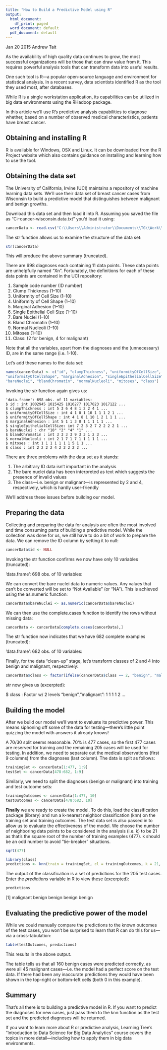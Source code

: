 ```yaml
---
title: "How to Build a Predictive Model using R"
output:
  html_document:
    df_print: paged
  word_document: default
  pdf_document: default
---
```


Jan 20 2015
Andrew Tait

As the availability of high quality data continues to grow, the most successful organizations will be those that can draw value from it. This requires powerful analysis tools that can transform data into useful results.

One such tool is R—a popular open-source language and environment for statistical analysis. In a recent survey, data scientists identified R as the tool they used most, after databases.

While R is a single workstation application, its capabilities can be utilized in big data environments using the RHadoop package.

In this article we’ll use R’s predictive analysis capabilities to diagnose whether, based on a number of observed medical characteristics, patients have breast cancer.

## Obtaining and installing R
R is available for Windows, OSX and Linux. It can be downloaded from the R Project website which also contains guidance on installing and learning how to use the tool.

## Obtaining the data set
The University of California, Irvine (UCI) maintains a repository of machine learning data sets. We’ll use their data set of breast cancer cases from Wisconsin to build a predictive model that distinguishes between malignant and benign growths.

Download this data set and then load it into R. Assuming you saved the file as “C:\breast-cancer-wisconsin.data.txt” you’d load it using:
```r
cancerData <- read.csv("C:\\Users\\Administrator\\Documents\\TG\\Werk\\TechMeUp\\Onderzoek\\Data\\Analytics\\Classificatie\\R\\data\\breast-cancer-wisconsin.data", stringsAsFactors = FALSE)
```

The *str* function allows us to examine the structure of the data set:

```r
str(cancerData)

```

This will produce the above summary (truncated).

There are 698 diagnoses each containing 11 data points. These data points are unhelpfully named “Xn”. Fortunately, the definitions for each of these data points are contained in the UCI repository:

1.	Sample code number (ID number)
2.	Clump Thickness (1–10)
3.	Uniformity of Cell Size (1–10)
4.	Uniformity of Cell Shape (1–10)
5.	Marginal Adhesion (1–10)
6.	Single Epithelial Cell Size (1–10)
7.	Bare Nuclei (1–10)
8.	Bland Chromatin (1–10)
9.	Normal Nucleoli (1–10)
10.	Mitoses (1–10)
11.	Class: (2 for benign, 4 for malignant)

Note that all the variables, apart from the diagnoses and the (unnecessary) ID, are in the same range (i.e. 1-10).

Let’s add these names to the data set:

```r
names(cancerData) <- c("id", "clumpThickness", "uniformityOfCellSize",
"uniformityOfCellShape", "marginalAdhesion", "singleEpithelialCellSize",
"bareNuclei", "blandChromatin", "normalNucleoli", "mitoses", "class")
```

Invoking the *str* function again gives us:

```
'data.frame': 698 obs. of 11 variables:
$ id : int 1002945 1015425 1016277 1017023 1017122 ...
$ clumpThickness : int 5 3 6 4 8 1 2 2 4 1 ...
$ uniformityOfCellSize : int 4 1 8 1 10 1 1 1 2 1 ...
$ uniformityOfCellShape : int 4 1 8 1 10 1 2 1 1 1 ...
$ marginalAdhesion : int 5 1 1 3 8 1 1 1 1 1 ...
$ singleEpithelialCellSize: int 7 2 3 2 7 2 2 2 2 1 ...
$ bareNuclei : chr "10" "2" "4" "1" ...
$ blandChromatin : int 3 3 3 3 9 3 3 1 2 3 ...
$ normalNucleoli : int 2 1 7 1 7 1 1 1 1 1 ...
$ mitoses : int 1 1 1 1 1 1 1 5 1 1 ...
$ class : int 2 2 2 2 4 2 2 2 2 2 ...
```


There are three problems with the data set as it stands:

1.	The arbitrary ID data isn’t important in the analysis
2.	The bare nuclei data has been interpreted as text which suggests the presence of invalid values
3.	The class—i.e. benign or malignant—is represented by 2 and 4, respectively, which is hardly user-friendly

We’ll address these issues before building our model.

## Preparing the data

Collecting and preparing the data for analysis are often the most involved and time consuming parts of building a predictive model. While the collection was done for us, we still have to do a bit of work to prepare the data.
We can remove the ID column by setting it to null:

```r
cancerData$id <- NULL
```

Invoking the str function confirms we now have only 10 variables (truncated):

'data.frame':   698 obs. of  10 variables:

We can convert the bare nuclei data to numeric values. Any values that can’t be converted will be set to “Not Available” (or “NA”). This is achieved using the as.numeric function:

```r
cancerData$bareNuclei <- as.numeric(cancerData$bareNuclei)
```

We can then use the complete.cases function to identify the rows without missing data:

```r
cancerData <- cancerData[complete.cases(cancerData),]
```

The str function now indicates that we have 682 complete examples (truncated):

'data.frame':   682 obs. of  10 variables:

Finally, for the data “clean-up” stage, let’s transform classes of 2 and 4 into benign and malignant, respectively:

```r
cancerData$class <- factor(ifelse(cancerData$class == 2, "benign", "malignant"))
```

str now gives us (excerpted):

$ class : Factor w/ 2 levels "benign","malignant": 1 1 1 1 2 ...

## Building the model
After we build our model we’ll want to evaluate its predictive power. This means siphoning off some of the data for testing—there’s little point quizzing the model with answers it already knows!

A 70/30 split seems reasonable. 70% is 477 cases, so the first 477 cases are reserved for training and the remaining 205 cases will be used for testing. In addition, we need to separate out the medical observations (first 9 columns) from the diagnoses (last column). The data is split as follows:

```r
trainingSet <- cancerData[1:477, 1:9]
testSet <- cancerData[478:682, 1:9]
```

Similarly, we need to split the diagnoses (benign or malignant) into training and test outcome sets:

```r
trainingOutcomes <- cancerData[1:477, 10]
testOutcomes <- cancerData[478:682, 10]
```

**Finally** we are ready to create the model. To do this, load the classification package (library) and run a k-nearest neighbor classification (knn) on the training set and training outcomes. The test data set is also passed in to allow us to evaluate the effectiveness of the model. We choose the number of neighboring data points to be considered in the analysis (i.e. k) to be 21 as that’s the square root of the number of training examples (477). k should be an odd number to avoid “tie-breaker” situations.

```r
sqrt(477)
```

```r
library(class)
predictions <- knn(train = trainingSet, cl = trainingOutcomes, k = 21, test = testSet)
```

The output of the classification is a set of predictions for the 205 test cases. Enter the *predictions* variable in R to view these (excerpted):

```r
predictions
```

[1] malignant benign    benign    benign    benign

## Evaluating the predictive power of the model
While we could manually compare the predictions to the known outcomes of the test cases, you won’t be surprised to learn that R can do this for us—via a cross-tabulation:

```r
table(testOutcomes, predictions)
```

This results in the above output.

The table tells us that all 160 benign cases were predicted correctly, as were all 45 malignant cases—i.e. the model had a perfect score on the test data. If there had been any inaccurate predictions they would have been shown in the top-right or bottom-left cells (both 0 in this example).

## Summary
That’s all there is to building a predictive model in R. If you want to predict the diagnoses for new cases, just pass them to the knn function as the test set and the predicted diagnoses will be returned.

If you want to learn more about R or predictive analysis, Learning Tree’s “Introduction to Data Science for Big Data Analytics” course covers the topics in more detail—including how to apply them in big data environments.